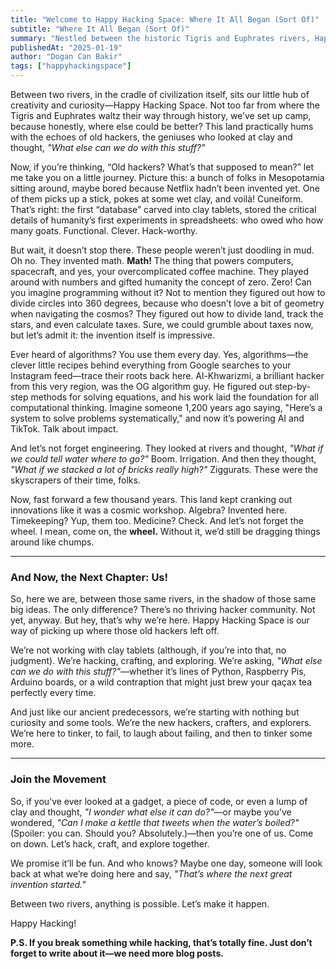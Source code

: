 ```yaml
---
title: "Welcome to Happy Hacking Space: Where It All Began (Sort Of)"
subtitle: "Where It All Began (Sort Of)"
summary: "Nestled between the historic Tigris and Euphrates rivers, Happy Hacking Space carries on the legacy of the world’s first hackers—those ancient innovators who turned clay into cuneiform, invented math, algorithms, and even the wheel. Inspired by their playful genius, we’re building a new community of modern hackers, crafters, and explorers. Whether you’re coding, tinkering, or dreaming up wild inventions, this is the place to ask, “What else can we do with this stuff?” Let’s tinker, laugh, and make history—again!"
publishedAt: "2025-01-19"
author: "Dogan Can Bakir"
tags: ["happyhackingspace"]
---
```



Between two rivers, in the cradle of civilization itself, sits our little hub of creativity and curiosity—Happy Hacking Space. Not too far from where the Tigris and Euphrates waltz their way through history, we’ve set up camp, because honestly, where else could be better? This land practically hums with the echoes of old hackers, the geniuses who looked at clay and thought, *"What else can we do with this stuff?"*  

Now, if you’re thinking, “Old hackers? What’s that supposed to mean?” let me take you on a little journey. Picture this: a bunch of folks in Mesopotamia sitting around, maybe bored because Netflix hadn’t been invented yet. One of them picks up a stick, pokes at some wet clay, and voilà! Cuneiform. That’s right: the first “database” carved into clay tablets, stored the critical details of humanity’s first experiments in spreadsheets: who owed who how many goats. Functional. Clever. Hack-worthy.

But wait, it doesn’t stop there. These people weren’t just doodling in mud. Oh no. They invented math. **Math!** The thing that powers computers, spacecraft, and yes, your overcomplicated coffee machine. They played around with numbers and gifted humanity the concept of zero. Zero! Can you imagine programming without it? Not to mention they figured out how to divide circles into 360 degrees, because who doesn’t love a bit of geometry when navigating the cosmos? They figured out how to divide land, track the stars, and even calculate taxes. Sure, we could grumble about taxes now, but let’s admit it: the invention itself is impressive.  

Ever heard of algorithms? You use them every day. Yes, algorithms—the clever little recipes behind everything from Google searches to your Instagram feed—trace their roots back here. Al-Khwarizmi, a brilliant hacker from this very region, was the OG algorithm guy. He figured out step-by-step methods for solving equations, and his work laid the foundation for all computational thinking. Imagine someone 1,200 years ago saying, "Here’s a system to solve problems systematically," and now it’s powering AI and TikTok. Talk about impact.

And let’s not forget engineering. They looked at rivers and thought, *"What if we could tell water where to go?"* Boom. Irrigation. And then they thought, *"What if we stacked a lot of bricks really high?"* Ziggurats. These were the skyscrapers of their time, folks. 


Now, fast forward a few thousand years. This land kept cranking out innovations like it was a cosmic workshop. Algebra? Invented here. Timekeeping? Yup, them too. Medicine? Check. And let’s not forget the wheel. I mean, come on, the **wheel.** Without it, we’d still be dragging things around like chumps.  

---

### **And Now, the Next Chapter: Us!**  

So, here we are, between those same rivers, in the shadow of those same big ideas. The only difference? There’s no thriving hacker community. Not yet, anyway. But hey, that’s why we’re here. Happy Hacking Space is our way of picking up where those old hackers left off.  

We’re not working with clay tablets (although, if you’re into that, no judgment). We’re hacking, crafting, and exploring. We’re asking, *"What else can we do with this stuff?"*—whether it’s lines of Python, Raspberry Pis, Arduino boards, or a wild contraption that might just brew your qaçax tea perfectly every time.  

And just like our ancient predecessors, we’re starting with nothing but curiosity and some tools. We’re the new hackers, crafters, and explorers. We’re here to tinker, to fail, to laugh about failing, and then to tinker some more.  

---

### **Join the Movement**

So, if you’ve ever looked at a gadget, a piece of code, or even a lump of clay and thought, *"I wonder what else it can do?"*—or maybe you’ve wondered, *"Can I make a kettle that tweets when the water’s boiled?"* (Spoiler: you can. Should you? Absolutely.)—then you’re one of us. Come on down. Let’s hack, craft, and explore together.  

We promise it’ll be fun. And who knows? Maybe one day, someone will look back at what we’re doing here and say, *"That’s where the next great invention started."*  

Between two rivers, anything is possible. Let’s make it happen. 


Happy Hacking!

**P.S. If you break something while hacking, that’s totally fine. Just don’t forget to write about it—we need more blog posts.**